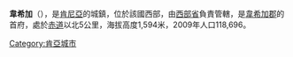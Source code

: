 '''韋希加'''（{{lang-sw|Vihiga}}），是[[肯尼亞|肯尼亞]]的城鎮，位於該國西部，由[[西部省_(肯尼亞)|西部省]]負責管轄，是[[韋希加郡|韋希加郡]]的首府，處於[[赤道|赤道]]以北5公里，海拔高度1,594米，2009年人口118,696。

{{Coord|0|3|0|N|34|43|30|E|display=title}}

{{Wikivoyage|韋希加}}
{{Kenya-geo-stub}}
[[Category:肯亞城市|Category:肯亞城市]]